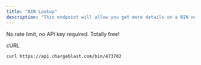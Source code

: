 ```yaml
---
title: "BIN Lookup"
description: "This endpoint will allow you get more details on a BIN number (first 6 digits of a card)."
---
```


No rate limit, no API key required. Totally free!

cURL

`curl https://api.chargeblast.com/bin/473702
`

  